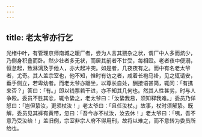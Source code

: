 ```yaml
---
---
---
```

title: 老太爷亦行乞
---



光绪中叶，有管理京师南城之暖厂者，尝为人言其猥杂之状，谓厂中人多而炕少，乃侧身积叠而卧。然少壮者多无状，而居其前者不甘受，每相殴。老者夜中便溺，恒怠起，致淋漓及于他人，亦大起冲突。如是者，几夜夜有之。而中有名老太爷者，尤奇。其人盖宗室也，他不知，惟时有访之者，咸着长袍马褂，见之辄请安，垂手侧立，若卑幼者。而老太爷亦踞坐，以尊长自处，酬接语甚简，辄问：「有携来否？」答曰：「有。」即以钱票若干进，亦不知其几何也。然其人性甚劣，时与人争殴。委员不胜其忿，辄令絷之，老太爷曰：「汝絷我易，须知释我难。」委员乃佯怒曰：「岂但絷汝，更须杖汝！」老太爷曰：「且任汝杖。」故事，杖时须解絷。既解，委员见其裤有黄带，忽曰：「吾今亦不杖汝，汝去休！」老太爷曰：「咦，吾不意乃受汝绐！」盖旧例，宗室非宗人府不得用刑，故将以难之，而不意转为委员所绐也。